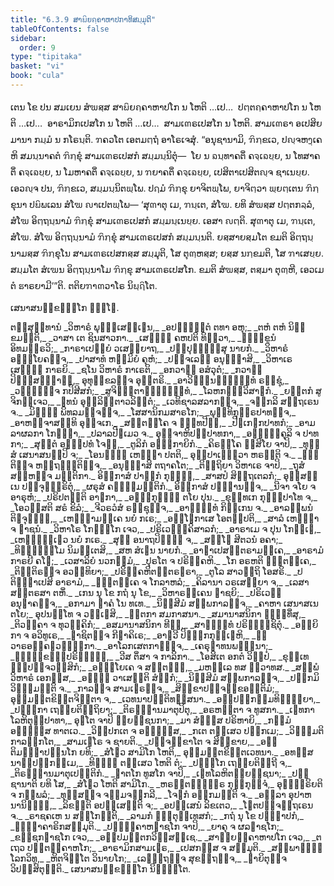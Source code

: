 ```yaml
---
title: "6.3.9 ສາຏິຍຄ຺ຄາຫາປກາທິສມ຺ມຸຕິ"
tableOfContents: false
sidebar:
  order: 9
type: "tipitaka"
basket: "vi"
book: "cula"
---
```



<DynamicBreadcrumb />

<Division number="329" book="cula">

<Paragraph number="1445" book="cula">
ເຕນ ໂຂ ປນ ສມເຍນ ສໍຆສ຺ສ ສາຏິຍຄ຺ຄາຫາປໂກ ນ ໂຫຕິ …ເປ…  ປຕ຺ຕຄ຺ຄາຫາປໂກ ນ ໂຫຕິ …ເປ…  ອາຣາມິກເປສໂກ ນ ໂຫຕິ …ເປ…  ສາມເຓຣເປສໂກ ນ ໂຫຕິ. ສາມເຓຣາ ອເປສິຍມານາ ກມ຺ມໍ ນ ກໂຣນ຺ຕິ. ຠຄວໂຕ ເອຕມຕ຺ຖໍ ອາໂຣເຈສຸໍ. “ອນຸຊານາມິ, ຠິກ຺ຂເວ, ປຎ຺ຈຫງ຺ເຄຫິ ສມນ຺ນາຄຕໍ ຠິກ຺ຂຸໍ ສາມເຓຣເປສກໍ ສມ຺ມນ຺ນິຕຸໍ—  ໂຍ ນ ຉນ຺ທາຄຕິໍ ຄຈ຺ເຉຍ຺ຍ, ນ ໂທສາຄຕິໍ ຄຈ຺ເຉຍ຺ຍ, ນ ໂມຫາຄຕິໍ ຄຈ຺ເຉຍ຺ຍ, ນ ຠຍາຄຕິໍ ຄຈ຺ເຉຍ຺ຍ, ເປສິຕາເປສິຕຎ຺ຈ ຊາເນຍ຺ຍ. ເອວຎ຺ຈ ປນ, ຠິກ຺ຂເວ, ສມ຺ມນ຺ນິຕພ຺ໂພ. ປຐມໍ ຠິກ຺ຂຸ ຍາຈິຕພ຺ໂພ, ຍາຈິຕ຺ວາ ພ຺ຍຕ຺ເຕນ ຠິກ຺ຂຸນາ ປຏິພເລນ ສໍໂຆ ຎາເປຕພ຺ໂພ—
</Paragraph>

<Paragraph number="1446" book="cula">
‘ສຸຓາຕຸ ເມ, ຠນ຺ເຕ, ສໍໂຆ. ຍທິ ສໍຆສ຺ສ ປຕ຺ຕກລ຺ລໍ, ສໍໂຆ ອິຕ຺ຖນ຺ນາມໍ ຠິກ຺ຂຸໍ ສາມເຓຣເປສກໍ ສມ຺ມນ຺ເນຍ຺ຍ. ເອສາ ຎຕ຺ຕິ.
</Paragraph>

<Paragraph number="1447" book="cula">
ສຸຓາຕຸ ເມ, ຠນ຺ເຕ, ສໍໂຆ. ສໍໂຆ ອິຕ຺ຖນ຺ນາມໍ ຠິກ຺ຂຸໍ ສາມເຓຣເປສກໍ ສມ຺ມນ຺ນຕິ. ຍສ຺ສາຍສ຺ມໂຕ ຂມຕິ ອິຕ຺ຖນ຺ນາມສ຺ສ ຠິກ຺ຂຸໂນ ສາມເຓຣເປສກສ຺ສ ສມ຺ມຸຕິ, ໂສ ຕຸຓ຺ຫສ຺ສ; ຍສ຺ສ ນກ຺ຂມຕິ, ໂສ ຠາເສຍ຺ຍ.
</Paragraph>

<Paragraph number="1448" book="cula">
ສມ຺ມໂຕ ສໍເຆນ ອິຕ຺ຖນ຺ນາໂມ ຠິກ຺ຂຸ ສາມເຓຣເປສໂກ. ຂມຕິ ສໍຆສ຺ສ, ຕສ຺ມາ ຕຸຓ຺ຫີ, ເອວເມຕໍ ຘາຣຍາມີ’”ຕິ.

</Paragraph>
</Division>

<Paragraph number="1449" type="center" book="cula">
ຕຕິຍຠາຓວາໂຣ ນິຏ຺ຐິໂຕ.

  
ເສນາສນກ຺ຂນ຺ຘໂກ ຉຏ຺ໂຐ.



</Paragraph>

<Paragraph number="1450" type="center" book="cula">
ຕສ຺ສຸທ຺ທານໍ


</Paragraph>

<Paragraph number="1451" type="verses" book="cula">
_ວິຫາຣໍ ພຸທ຺ຘເສຏ຺ເຐນ,_  
_ອປຎ຺ຎຕ຺ຕໍ ຕທາ ອຫຸ;_  
_ຕຫໍ ຕຫໍ ນິກ຺ຂມນ຺ຕິ,_  
_ວາສາ ເຕ ຊິນສາວກາ._  

</Paragraph>

<Paragraph number="1452" type="verses" book="cula">
_ເສຏ຺ຐີ ຄຫປຕິ ທິສ຺ວາ,_  
_ຠິກ຺ຂູນໍ ອິທມພ຺ຣວິ;_  
_ກາຣາເປຍ຺ຍໍ ວເສຍ຺ຍາຖ,_  
_ປຏິປຸຈ຺ຉິໍສຸ ນາຍກໍ._  

</Paragraph>

<Paragraph number="1453" type="verses" book="cula">
_ວິຫາຣໍ ອຑ຺ຒໂຍຄຎ຺ຈ,_  
_ປາສາທໍ ຫມ຺ມິຍໍ ຄຸຫໍ;_  
_ປຎ຺ຈເລຓໍ ອນຸຎ຺ຎາສິ,_  
_ວິຫາເຣ ເສຏ຺ຐິ ກາຣຍິ._  

</Paragraph>

<Paragraph number="1454" type="verses" book="cula">
_ຊໂນ ວິຫາຣໍ ກາເຣຕິ,_  
_ອກວາຏໍ ອສໍວຸຕໍ;_  
_ກວາຏໍ ປິຏ຺ຐສງ຺ຆາຏໍ,_  
ອຸທຸກ຺ຂລຎ຺ຈ ອຸຕ຺ຕຣິ._  

</Paragraph>

<Paragraph number="1455" type="verses" book="cula">
_ອາວິຎ຺ຉນຈ຺ຉິທ຺ທໍ ຣຊ຺ຊຸໍ,_  
_ວຏ຺ຏິຎ຺ຈ ກປິສີສກໍ;_  
_ສູຈິຆຏິຕາຬຈ຺ຉິທ຺ທໍ,_  
_ໂລຫກຏ຺ຐວິສາຓກໍ._  

</Paragraph>

<Paragraph number="1456" type="verses" book="cula">
_ຍນ຺ຕກໍ ສູຈິກຎ຺ເຈວ,_  
_ຉທນໍ ອຸລ຺ລິຕ຺ຕາວລິຕ຺ຕໍ;_  
_ເວທິຊາລສລາກຎ຺ຈ,_  
_ຈກ຺ກລິ ສນ຺ຖເຣນ ຈ._  

</Paragraph>

<Paragraph number="1457" type="verses" book="cula">
_ມິຑ຺ຒິ ພິທລມຎ຺ຈຎ຺ຈ,_  
_ໂສສານິກມສາຣໂກ;_  
_ພຸນ຺ທິກຸຬິຣປາທຎ຺ຈ,_  
_ອາຫຈ຺ຈາສນ຺ທິ ອຸຈ຺ຈເກ._  

</Paragraph>

<Paragraph number="1458" type="verses" book="cula">
_ສຕ຺ຕງ຺ໂຄ ຈ ຠທ຺ທປີຐໍ,_  
_ປີຐເກຬກປາທກໍ;_  
_ອາມລາຜລກາ ໂກຈ຺ຉາ,_  
_ປລາລປີຐເມວ ຈ._  

</Paragraph>

<Paragraph number="1459" type="verses" book="cula">
ອຸຈ຺ຈາຫິປຏິປາທກາ,_  
_ອຏ຺ຐງ຺ຄຸລິ ຈ ປາທກາ;_  
_ສຸຕ຺ຕໍ ອຏ຺ຐປທໍ ໂຈຬໍ,_  
_ຕູລິກໍ ອຑ຺ຒກາຍິກໍ._  

</Paragraph>

<Paragraph number="1460" type="verses" book="cula">
_ຄິຣຄ຺ໂຄ ຠິສິໂຍ ຈາປິ,_  
_ທຸສ຺ສໍ ເສນາສນມ຺ປິ ຈ;_  
_ໂອນທ຺ຘໍ ເຫຏ຺ຐາ ປຕຕິ,_  
ອຸປ຺ປາເຏຕ຺ວາ ຫຣນ຺ຕິ ຈ._  

</Paragraph>

<Paragraph number="1461" type="verses" book="cula">
_ຠຕ຺ຕິຎ຺ຈ ຫຕ຺ຖຠຕ຺ຕິຎ຺ຈ,_  
_ອນຸຎ຺ຎາສິ ຕຖາຄໂຕ;_  
_ຕິຕ຺ຖິຍາ ວິຫາເຣ ຈາປິ,_  
_ຖຸສໍ ສຓ຺ຫຎ຺ຈ ມຕ຺ຕິກາ._  

</Paragraph>

<Paragraph number="1462" book="cula">
ອິກ຺ກາສໍ ປາຓິກໍ ກຸຓ຺ຑໍ,_  
_ສາສປໍ ສິຕ຺ຖເຕລກໍ;_  
ອຸສ຺ສນ຺ເນ ປຈ຺ຈຸທ຺ຘຣິຕຸໍ,_  
_ຜຣຸສໍ ຄຓ຺ຑຸມຕ຺ຕິກໍ._  

</Paragraph>

<Paragraph number="1463" type="verses" book="cula">
ອິກ຺ກາສໍ ປຏິຠານຎ຺ຈ,_  
_ນີຈາ ຈໂຍ ຈ ອາຣຸຫໍ;_  
_ປຣິປຕນ຺ຕິ ອາຬກາ,_  
_ອຑ຺ຒກຸຏ຺ຏໍ ຕໂຍ ປຸນ._  

</Paragraph>

<Paragraph number="1464" type="verses" book="cula">
_ຂຸທ຺ທເກ ກຸຏ຺ຏປາໂທ ຈ,_  
_ໂອວສ຺ສຕິ ສຣໍ ຂິລໍ;_  
_ຈີວຣວໍສໍ ຣຊ຺ຊຸຎ຺ຈ,_  
_ອາຬິນ຺ທໍ ກິຏິເກນ ຈ._  

</Paragraph>

<Paragraph number="1465" type="verses" book="cula">
_ອາລມ຺ພນໍ ຕິຓຈຸຓ຺ຓໍ,_  
_ເຫຏ຺ຐາມຄ຺ເຄ ນຍໍ ກເຣ;_  
_ອຊ຺ໂຌກາເສ ໂອຕປ຺ປຕິ,_  
_ສາລໍ ເຫຏ຺ຐາ ຈ ຠາຊນໍ._  

</Paragraph>

<Paragraph number="1466" type="verses" book="cula">
_ວິຫາໂຣ ໂກຏ຺ຐໂກ ເຈວ,_  
_ປຣິເວຓຄ຺ຄິສາລກໍ;_  
_ອາຣາເມ ຈ ປຸນ ໂກຏ຺ເຐ,_  
_ເຫຏ຺ຐຎ຺ເຎວ ນຍໍ ກເຣ._  

</Paragraph>

<Paragraph number="1467" type="verses" book="cula">
_ສຸຘໍ ອນາຖປິຓ຺ຑິ ຈ,_  
_ສທ຺ໂຘ ສີຕວນໍ ອຄາ;_  
_ທິຏ຺ຐຘມ຺ໂມ ນິມນ຺ເຕສິ,_  
_ສຫ ສໍເຆນ ນາຍກໍ._  

</Paragraph>

<Paragraph number="1468" type="verses" book="cula">
_ອາຓາເປສນ຺ຕຣາມຄ຺ເຄ,_  
_ອາຣາມໍ ກາຣຍີ ຄໂຓ;_  
_ເວສາລິຍໍ ນວກມ຺ມໍ,_  
_ປຸຣໂຕ ຈ ປຣິຄ຺ຄຫິ._  

</Paragraph>

<Paragraph number="1469" type="verses" book="cula">
_ໂກ ອຣຫຕິ ຠຕ຺ຕຄ຺ເຄ,_  
_ຕິຕ຺ຕິຣຎ຺ຈ ອວນ຺ທິຍາ;_  
_ປຣິຄ຺ຄຫິຕນ຺ຕຣຆຣາ,_  
_ຕູໂລ ສາວຕ຺ຖິ ໂອສຣິ._  

</Paragraph>

<Paragraph number="1470" type="verses" book="cula">
_ປຕິຏ຺ຐາເປສິ ອາຣາມໍ,_  
_ຠຕ຺ຕຄ຺ເຄ ຈ ໂກລາຫລໍ;_  
_ຄິລານາ ວຣເສຍ຺ຍາ ຈ,_  
_ເລສາ ສຕ຺ຕຣສາ ຕຫິໍ._  

</Paragraph>

<Paragraph number="1471" type="verses" book="cula">
_ເກນ ນຸ ໂຂ ກຖໍ ນຸ ໂຂ,_  
_ວິຫາຣຄ຺ເຄນ ຠາຊຍິ;_  
_ປຣິເວຓໍ ອນຸຠາຄຎ຺ຈ,_  
_ອກາມາ ຠາຄໍ ໂນ ທເທ._  

</Paragraph>

<Paragraph number="1472" type="verses" book="cula">
_ນິສ຺ສີມໍ ສພ຺ພກາລຎ຺ຈ,_  
_ຄາຫາ ເສນາສເນ ຕໂຍ;_  
ອຸປນນ຺ໂທ ຈ ວຓ຺ເຓສິ,_  
_ຐິຕກາ ສມກາສນາ._  

</Paragraph>

<Paragraph number="1473" type="verses" book="cula">
_ສມານາສນິກາ ຠິນ຺ທິໍສຸ,_  
_ຕິວຄ຺ຄາ ຈ ທຸວຄ຺ຄິກໍ;_  
_ອສມານາສນິກາ ທີຆໍ,_  
_ສາຬິນ຺ທໍ ປຣິຠຸຎ຺ຊິຕຸໍ._  

</Paragraph>

<Paragraph number="1474" type="verses" book="cula">
_ອຍ຺ຍິກາ ຈ ອວິທູເຣ,_  
_ຠາຊິຕຎ຺ຈ ກີຏາຄິເຣ;_  
_ອາຬວີ ປິຓ຺ຑກກຸຏ຺ເຏຫິ,_  
_ທ຺ວາຣອຄ຺ຄຬວຏ຺ຏິກາ._  

</Paragraph>

<Paragraph number="1475" type="verses" book="cula">
_ອາໂລກເສຕກາຬຎ຺ຈ,_  
_ເຄຣຸຉາທນພນ຺ຘນາ;_  
_ຠຓ຺ຑິຂຓ຺ຑປຣິຠຓ຺ຑໍ,_  
_ວີສ ຕິໍສາ ຈ ກາລິກາ._  

</Paragraph>

<Paragraph number="1476" type="verses" book="cula">
_ໂອສິເຕ ອກຕໍ ວິປ຺ປໍ,_  
_ຂຸທ຺ເທ ຉປ຺ປຎ຺ຈວສ຺ສິກໍ;_  
_ອຑ຺ຒໂຍເຄ ຈ ສຕ຺ຕຏ຺ຐ,_  
_ມຫລ຺ເລ ທສ ທ຺ວາທສ._  

</Paragraph>

<Paragraph number="1477" type="verses" book="cula">
_ສພ຺ພໍ ວິຫາຣໍ ເອກສ຺ສ,_  
_ອຎ຺ຎໍ ວາເສນ຺ຕິ ສໍຆິກໍ;_  
_ນິສ຺ສີມໍ ສພ຺ພກາລຎ຺ຈ,_  
_ປກ຺ກມິ ວິພ຺ຠມນ຺ຕິ ຈ._  

</Paragraph>

<Paragraph number="1478" type="verses" book="cula">
_ກາລຎ຺ຈ ສາມເຓຣຎ຺ຈ,_  
_ສິກ຺ຂາປຈ຺ຈກ຺ຂອນ຺ຕິມໍ;_  
ອຸມ຺ມຕ຺ຕຂິຕ຺ຕຈິຕ຺ຕາ ຈ,_  
_ເວທນາປຕ຺ຕິທສ຺ສນາ._  

</Paragraph>

<Paragraph number="1479" type="verses" book="cula">
_ອປ຺ປຏິກມ຺ມທິຏ຺ຐິຍາ,_  
_ປຓ຺ຑກາ ເຖຍ຺ຍຕິຕ຺ຖິຍາ;_  
_ຕິຣຈ຺ຉານມາຕຸປິຕຸ,_  
_ອຣຫນ຺ຕາ ຈ ທູສກາ._  

</Paragraph>

<Paragraph number="1480" type="verses" book="cula">
_ເຠທກາ ໂລຫິຕຸປ຺ປາທາ,_  
ອຸຠໂຕ ຈາປິ ພ຺ຍຎ຺ຊນກາ;_  
_ມາ ສໍຆສ຺ສ ປຣິຫາຍິ,_  
_ກມ຺ມໍ ອຎ຺ຎສ຺ສ ທາຕເວ._  

</Paragraph>

<Paragraph number="1481" type="verses" book="cula">
_ວິປ຺ປກເຕ ຈ ອຎ຺ຎສ຺ສ,_  
_ກເຕ ຕສ຺ເສວ ປກ຺ກເມ;_  
_ວິພ຺ຠມຕິ ກາລງ຺ກໂຕ,_  
_ສາມເຓໂຣ ຈ ຊາຍຕິ._  

</Paragraph>

<Paragraph number="1482" type="verses" book="cula">
_ປຈ຺ຈກ຺ຂາໂຕ ຈ ສິກ຺ຂາຍ,_  
_ອນ຺ຕິມຊ຺ຌາປນ຺ນໂກ ຍທິ;_  
_ສໍໂຆວ ສາມິໂກ ໂຫຕິ,_  
ອຸມ຺ມຕ຺ຕຂິຕ຺ຕເວທນາ._  

</Paragraph>

<Paragraph number="1483" type="verses" book="cula">
_ອທສ຺ສນາປ຺ປຏິກມ຺ເມ,_  
_ທິຏ຺ຐິ ຕສ຺ເສວ ໂຫຕິ ຕໍ;_  
_ປຓ຺ຑໂກ ເຖຍ຺ຍຕິຕ຺ຖີ ຈ,_  
_ຕິຣຈ຺ຉານມາຕຸເປຕ຺ຕິກໍ._  

</Paragraph>

<Paragraph number="1484" type="verses" book="cula">
_ຆາຕໂກ ທູສໂກ ຈາປິ,_  
_ເຠທໂລຫິຕພ຺ຍຎ຺ຊນາ;_  
_ປຏິຊານາຕິ ຍທິ ໂສ,_  
_ສໍໂຆວ ໂຫຕິ ສາມິໂກ._  

</Paragraph>

<Paragraph number="1485" type="verses" book="cula">
_ຫຣນ຺ຕຎ຺ຎຕ຺ຣ ກຸກ຺ກຸຈ຺ຈໍ,_  
ອຸນ຺ທ຺ຣິຍຕິ ຈ ກມ຺ພລໍ;_  
_ທຸສ຺ສຎ຺ຈ ຈມ຺ມຈກ຺ກລີ,_  
_ໂຈຬກໍ ອກ຺ກມນ຺ຕິ ຈ._  

</Paragraph>

<Paragraph number="1486" type="verses" book="cula">
_ອລ຺ລາ ອຸປາຫນານິຏ຺ຐຸ,_  
_ລິຂນ຺ຕິ ອປສ຺ເສນ຺ຕິ ຈ;_  
_ອປສ຺ເສນໍ ລິຂເຕວ,_  
_ໂຘຕປຈ຺ຈຕ຺ຖເຣນ ຈ._  

</Paragraph>

<Paragraph number="1487" type="verses" book="cula">
_ຣາຊຄເຫ ນ ສກ຺ໂກນ຺ຕິ,_  
_ລາມກໍ ຠຕ຺ຕຸທ຺ເທສກໍ;_  
_ກຖໍ ນຸ ໂຂ ປຎ຺ຎາປກໍ,_  
_ຠຓ຺ຑາຄາຣິກສມ຺ມຸຕິ._  

</Paragraph>

<Paragraph number="1488" type="verses" book="cula">
_ປຏິຄ຺ຄາຫຠາຊໂກ ຈາປິ,_  
_ຍາຄຸ ຈ ຜລຠາຊໂກ;_  
_ຂຊ຺ຊກຠາຊໂກ ເຈວ,_  
_ອປ຺ປມຕ຺ຕກວິສ຺ສຊ຺ເຊ._  

</Paragraph>

<Paragraph number="1489" type="verses" book="cula">
_ສາຏິຍຄ຺ຄາຫາປໂກ ເຈວ,_  
_ຕເຖວ ປຕ຺ຕຄ຺ຄາຫໂກ;_  
_ອາຣາມິກສາມເຓຣ,_  
_ເປສກສ຺ສ ຈ ສມ຺ມຸຕິ._  

</Paragraph>

<Paragraph number="1490" type="verses" book="cula">
_ສພ຺ພາຠິຠູ ໂລກວິທູ,_  
_ຫິຕຈິຕ຺ໂຕ ວິນາຍໂກ;_  
_ເລຓຕ຺ຖຎ຺ຈ ສຸຂຕ຺ຖຎ຺ຈ,_  
_ຌາຍິຕຸຎ຺ຈ ວິປສ຺ສິຕຸນ຺ຕິ._  


</Paragraph>

<Paragraph number="1491" type="center" book="cula">
ເສນາສນກ຺ຂນ຺ຘໂກ ນິຏ຺ຐິໂຕ.
</Paragraph>